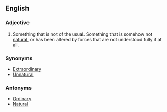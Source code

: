 ==English==

===Adjective===
#Something that is not of the usual.  Something that is somehow not [[natural]], or has been altered by forces that are not understood fully if at all.

===Synonyms===
*[[Extraordinary]]
*[[Unnatural]]

===Antonyms===
*[[Ordinary]]
*[[Natural]]